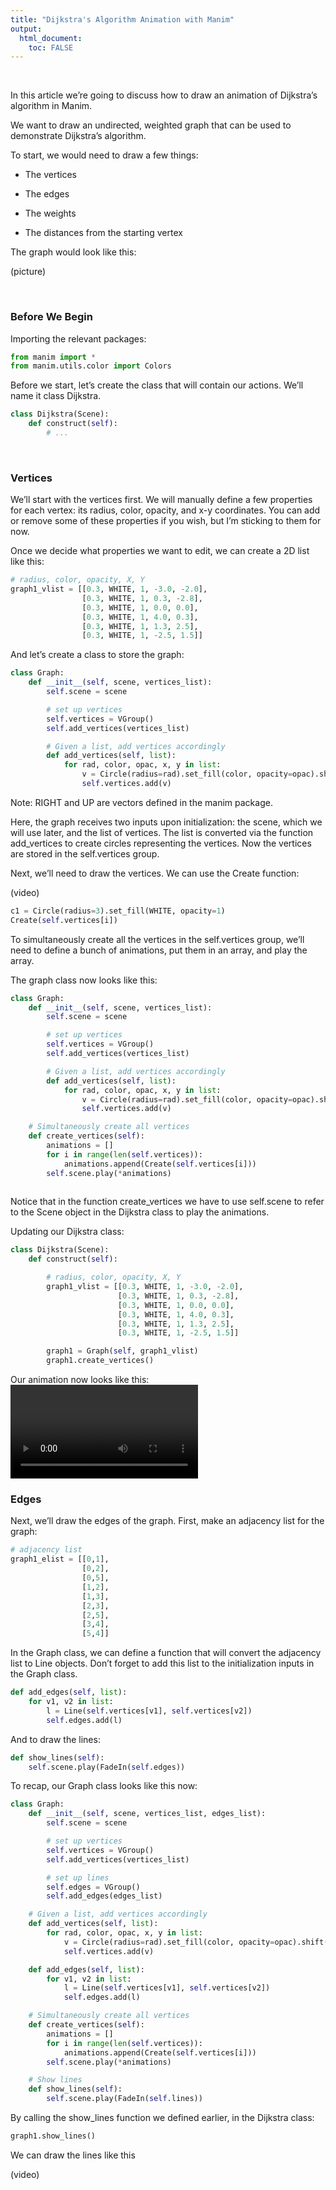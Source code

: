 ```yaml
---
title: "Dijkstra's Algorithm Animation with Manim"
output: 
  html_document:
    toc: FALSE
---
```


&nbsp;

<p>In this article we're going to discuss how to draw an animation of Dijkstra's algorithm in Manim.</p>

We want to draw an undirected, weighted graph that can be used to demonstrate Dijkstra's algorithm.

To start, we would need to draw a few things:

- The vertices

- The edges

- The weights

- The distances from the starting vertex

The graph would look like this:

(picture)

&nbsp;

### Before We Begin

Importing the relevant packages:

```python
from manim import *
from manim.utils.color import Colors
```
Before we start, let's create the class that will contain our actions. We'll name it class Dijkstra.

```python
class Dijkstra(Scene):
    def construct(self):
        # ...
```

&nbsp;
        
### Vertices

We'll start with the vertices first. We will manually define a few properties for each vertex: its radius, color, opacity, and x-y coordinates. You can add or remove some of these properties if you wish, but I'm sticking to them for now.

Once we decide what properties we want to edit, we can create a 2D list like this:

```python
# radius, color, opacity, X, Y
graph1_vlist = [[0.3, WHITE, 1, -3.0, -2.0],
                [0.3, WHITE, 1, 0.3, -2.8],
                [0.3, WHITE, 1, 0.0, 0.0],
                [0.3, WHITE, 1, 4.0, 0.3],
                [0.3, WHITE, 1, 1.3, 2.5],
                [0.3, WHITE, 1, -2.5, 1.5]]
```

And let's create a class to store the graph:

```python
class Graph:
    def __init__(self, scene, vertices_list):
        self.scene = scene

        # set up vertices
        self.vertices = VGroup()
        self.add_vertices(vertices_list)

        # Given a list, add vertices accordingly
        def add_vertices(self, list):
            for rad, color, opac, x, y in list:
                v = Circle(radius=rad).set_fill(color, opacity=opac).shift(RIGHT*x + UP*y)
                self.vertices.add(v)
```

Note: RIGHT and UP are vectors defined in the manim package.

Here, the graph receives two inputs upon initialization: the scene, which we will use later, and the list of vertices. The list is converted via the function add_vertices to create circles representing the vertices. Now the vertices are stored in the self.vertices group.

Next, we'll need to draw the vertices. We can use the Create function:

(video)

```python
c1 = Circle(radius=3).set_fill(WHITE, opacity=1)
Create(self.vertices[i])
```

To simultaneously create all the vertices in the self.vertices group, we'll need to define a bunch of animations, put them in an array, and play the array.

The graph class now looks like this:

```python
class Graph:
    def __init__(self, scene, vertices_list):
        self.scene = scene

        # set up vertices
        self.vertices = VGroup()
        self.add_vertices(vertices_list)

        # Given a list, add vertices accordingly
        def add_vertices(self, list):
            for rad, color, opac, x, y in list:
                v = Circle(radius=rad).set_fill(color, opacity=opac).shift(RIGHT*x + UP*y)
                self.vertices.add(v)

    # Simultaneously create all vertices
    def create_vertices(self):
        animations = []
        for i in range(len(self.vertices)): 
            animations.append(Create(self.vertices[i]))
        self.scene.play(*animations)
        
```

Notice that in the function create_vertices we have to use self.scene to refer to the Scene object in the Dijkstra class to play the animations.

Updating our Dijkstra class:

```python
class Dijkstra(Scene):
    def construct(self):

        # radius, color, opacity, X, Y
        graph1_vlist = [[0.3, WHITE, 1, -3.0, -2.0],
                        [0.3, WHITE, 1, 0.3, -2.8],
                        [0.3, WHITE, 1, 0.0, 0.0],
                        [0.3, WHITE, 1, 4.0, 0.3],
                        [0.3, WHITE, 1, 1.3, 2.5],
                        [0.3, WHITE, 1, -2.5, 1.5]]

        graph1 = Graph(self, graph1_vlist)
        graph1.create_vertices()
```

Our animation now looks like this:
<video autosize=true controls>
  <source src="v2.mp4" type="video/mp4">
</video>

### Edges

Next, we'll draw the edges of the graph. First, make an adjacency list for the graph:

```python
# adjacency list
graph1_elist = [[0,1],
                [0,2],
                [0,5],
                [1,2],
                [1,3],
                [2,3],
                [2,5],
                [3,4],
                [5,4]]
```

In the Graph class, we can define a function that will convert the adjacency list to Line objects. Don't forget to add this list to the initialization inputs in the Graph class.

```python
def add_edges(self, list):
    for v1, v2 in list:
        l = Line(self.vertices[v1], self.vertices[v2])
        self.edges.add(l)
```

And to draw the lines:

```python
def show_lines(self):
    self.scene.play(FadeIn(self.edges))
```

To recap, our Graph class looks like this now:

```python
class Graph:
    def __init__(self, scene, vertices_list, edges_list):
        self.scene = scene

        # set up vertices
        self.vertices = VGroup()
        self.add_vertices(vertices_list) 

        # set up lines
        self.edges = VGroup()
        self.add_edges(edges_list)

    # Given a list, add vertices accordingly
    def add_vertices(self, list):
        for rad, color, opac, x, y in list:
            v = Circle(radius=rad).set_fill(color, opacity=opac).shift(RIGHT*x + UP*y)
            self.vertices.add(v)

    def add_edges(self, list):
        for v1, v2 in list:
            l = Line(self.vertices[v1], self.vertices[v2])
            self.edges.add(l)

    # Simultaneously create all vertices
    def create_vertices(self):
        animations = []
        for i in range(len(self.vertices)): 
            animations.append(Create(self.vertices[i]))
        self.scene.play(*animations)

    # Show lines
    def show_lines(self):
        self.scene.play(FadeIn(self.lines))
```

By calling the show_lines function we defined earlier, in the Dijkstra class:

```python
graph1.show_lines()
```

We can draw the lines like this

(video)


